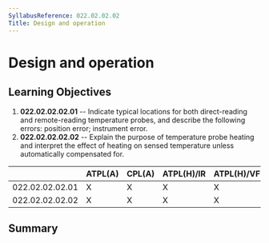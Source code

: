 ```yaml
---
SyllabusReference: 022.02.02.02
Title: Design and operation
---
```


# Design and operation

## Learning Objectives

1.  **022.02.02.02.01** -- Indicate typical locations for both direct-reading
    and remote-reading temperature probes, and describe the following errors:
    position error; instrument error.
2.  **022.02.02.02.02** -- Explain the purpose of temperature probe heating and
    interpret the effect of heating on sensed temperature unless automatically
    compensated for.

|                 | ATPL(A) | CPL(A) | ATPL(H)/IR | ATPL(H)/VFR | CPL(H) | IR  | CBIR(A) |
| --------------- | ------- | ------ | ---------- | ----------- | ------ | --- | ------- |
| 022.02.02.02.01 | X       | X      | X          | X           | X      | X   |         |
| 022.02.02.02.02 | X       | X      | X          | X           | X      | X   |         |

## Summary

